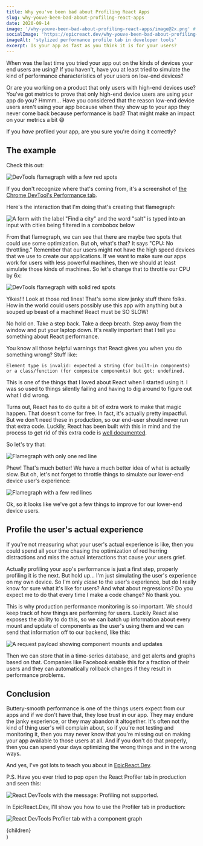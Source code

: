 ```yaml
---
title: Why you've been bad about Profiling React Apps
slug: why-youve-been-bad-about-profiling-react-apps
date: 2020-09-14
image: '/why-youve-been-bad-about-profiling-react-apps/image@2x.png' # in static folder
socialImage: 'https://epicreact.dev/why-youve-been-bad-about-profiling-react-apps/card@2x.png'
imageAlt: 'stylized performance profile tab in developer tools'
excerpt: Is your app as fast as you think it is for your users?
---
```


When was the last time you tried your app out on the kinds of devices your end
users are using? If you haven't, have you at least tried to simulate the kind of
performance characteristics of your users on low-end devices?

Or are you working on a product that only users with high-end devices use?
You've got metrics to prove that only high-end device users are using your app
do you? Hmmm... Have you considered that the reason low-end device users aren't
using your app because when they show up to your app they never come back
because performance is bad? That might make an impact on your metrics a bit 😅

If you _have_ profiled your app, are you sure you're doing it correctly?

## The example

Check this out:

![DevTools flamegraph with a few red spots](./dev-no-throttle.png)

If you don't recognize where that's coming from, it's a screenshot of
[the Chrome DevTool's Performance tab](https://developers.google.com/web/tools/chrome-devtools/evaluate-performance/reference).

Here's the interaction that I'm doing that's creating that flamegraph:

![A form with the label "Find a city" and the word "salt" is typed into an input with cities being filtered in a combobox below](./typing-salt.gif)

From that flamegraph, we can see that there are maybe two spots that could use
some optimization. But oh, what's that? It says "CPU: No throttling." Remember
that our users might not have the high speed devices that we use to create our
applications. If we want to make sure our apps work for users with less powerful
machines, then we should at least simulate those kinds of machines. So let's
change that to throttle our CPU by 6x:

![DevTools flamegraph with solid red spots](./dev-throttle.png)

Yikes!!! Look at those red lines! That's some slow janky stuff there folks. How
in the world could users possibly use this app with anything but a souped up
beast of a machine! React must be SO SLOW!

No hold on. Take a step back. Take a deep breath. Step away from the window and
put your laptop down. It's really important that I tell you something about
React performance.

You know all those helpful warnings that React gives you when you do something
wrong? Stuff like:

```
Element type is invalid: expected a string (for built-in components) or a class/function (for composite components) but got: undefined.
```

This is one of the things that I loved about React when I started using it. I
was so used to things silently failing and having to dig around to figure out
what I did wrong.

Turns out, React has to do quite a bit of extra work to make that magic happen.
That doesn't come for free. In fact, it's actually pretty impactful. But we
don't need these in production, so our end-user should never run that extra
code. Luckily, React has been built with this in mind and the process to get rid
of this extra code is
[well documented](https://reactjs.org/docs/optimizing-performance.html).

So let's try that:

![Flamegraph with only one red line](./prod-no-throttle.png)

Phew! That's much better! We have a much better idea of what is actually slow.
But oh, let's not forget to throttle things to simulate our lower-end device
user's experience:

![Flamegraph with a few red lines](./prod-throttle.png)

Ok, so it looks like we've got a few things to improve for our lower-end device
users.

## Profile the user's actual experience

If you're not measuring what your user's actual experience is like, then you
could spend all your time chasing the optimization of red herring distractions
and miss the actual interactions that cause your users grief.

Actually profiling your app's performance is just a first step, properly
profiling it is the next. But hold up... I'm just simulating the user's
experience on my own device. So I'm only _close_ to the user's experience, but
do I really know for sure what it's like for users? And what about regressions?
Do you expect me to do that every time I make a code change? No thank you.

This is why production performance monitoring is so important. We should keep
track of how things are performing for users. Luckily React also exposes the
ability to do this, so we can batch up information about every mount and update
of components as the user's using them and we can send that information off to
our backend, like this:

![A request payload showing component mounts and updates](./profile.png)

Then we can store that in a time-series database, and get alerts and graphs
based on that. Companies like Facebook enable this for a fraction of their users
and they can automatically rollback changes if they result in performance
problems.

## Conclusion

Buttery-smooth performance is one of the things users expect from our apps and
if we don't have that, they lose trust in our app. They may endure the janky
experience, or they may abandon it altogether. It's often not the kind of thing
user's will complain about, so if you're not testing and monitoring it, then you
may never know that you're missing out on making your app available to those
users at all. And if you don't do that properly, then you can spend your days
optimizing the wrong things and in the wrong ways.

And yes, I've got lots to teach you about in
[EpicReact.Dev](https://epicreact.dev).

P.S. Have you ever tried to pop open the React Profiler tab in production and
seen this:

![React DevTools with the message: Profiling not supported.](./profile-missing-prod.png)

In EpicReact.Dev, I'll show you how to use the Profiler tab in production:

![React DevTools Profiler tab with a component graph](./profile-present-prod.png)


  <Article {...pageContext} {...props}>
    {children}
  </Article>
)
